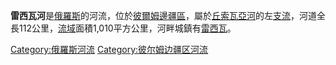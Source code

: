 {{Infobox River
  | river_name      = 雷西瓦河
  | image_name      = 
  | image_size      =
  | caption         = 
  | origin          = [[彼爾姆邊疆區|彼爾姆邊疆區]]
  | mouth           = [[丘索瓦亞河|丘索瓦亞河]]
  | basin_countries = {{flag|Russia}}
  | length          = 112公里
  | elevation       = 
  | mouth_elevation = 
  | discharge       = 
  | watershed       = 1,010平方公里
}}

'''雷西瓦河'''是[[俄羅斯|俄羅斯]]的河流，位於[[彼爾姆邊疆區|彼爾姆邊疆區]]，屬於[[丘索瓦亞河|丘索瓦亞河]]的左[[支流|支流]]，河道全長112公里，[[流域|流域]]面積1,010平方公里，河畔城鎮有[[雷西瓦|雷西瓦]]。

[[Category:俄羅斯河流|Category:俄羅斯河流]]
[[Category:彼尔姆边疆区河流|Category:彼尔姆边疆区河流]]

{{俄羅斯地理小作品}}